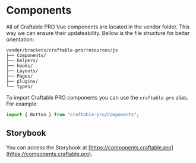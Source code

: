 
# Components

All of Craftable PRO Vue components are located in the vendor folder. This way we can ensure their updateability. Bellow is the file structure for better orientation:

```
vendor/brackets/craftable-pro/resources/js
├── Components/
├── helpers/
├── hooks/
├── Layouts/
├── Pages/
├── plugins/
└── types/
```

To import Craftable PRO components you can use the `craftable-pro` alias. For example:

```js
import { Button } from "craftable-pro/Components";
```

## Storybook

You can access the Storybook at [https://components.craftable.pro](https://components.craftable.pro).
